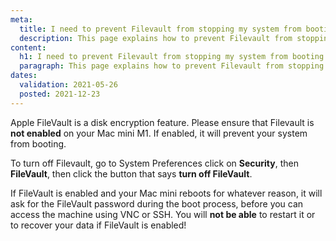 ```yaml
---
meta:
  title: I need to prevent Filevault from stopping my system from booting
  description: This page explains how to prevent Filevault from stopping your system from booting
content:
  h1: I need to prevent Filevault from stopping my system from booting
  paragraph: This page explains how to prevent Filevault from stopping your system from booting
dates:
  validation: 2021-05-26
  posted: 2021-12-23
---
```


Apple FileVault is a disk encryption feature. Please ensure that Filevault is **not enabled** on your Mac mini M1. If enabled, it will prevent your system from booting.

To turn off Filevault, go to System Preferences click on **Security**, then **FileVault**, then click the button that says **turn off FileVault**.


  <Message type="important">

  If FileVault is enabled and your Mac mini reboots for whatever reason, it will ask for the FileVault password during the boot process, before you can access the machine using VNC or SSH. You will **not be able** to restart it or to recover your data if FileVault is enabled!

  </Message>
